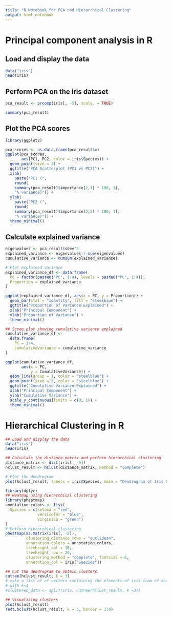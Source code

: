 ```yaml
---
title: "R Notebook for PCA nad Hierarchical Clustering"
output: html_notebook
---
```


# Principal component analysis in R

## Load and display the data
```r
data("iris")
head(iris)
```

## Perform PCA on the iris dataset
```r
pca_result <- prcomp(iris[, -5], scale. = TRUE)

summary(pca_result)
```

## Plot the PCA scores
```r
library(ggplot2)

pca_scores <- as.data.frame(pca_result$x)
ggplot(pca_scores, 
       aes(PC1, PC2, color = iris$Species)) +
  geom_point(size = 3) +
  ggtitle("PCA Scatterplot (PC1 vs PC2)") +
  xlab(
    paste("PC1 (", 
    round(
    summary(pca_result)$importance[2,1] * 100, 1),
    "% variance)")) +
  ylab(
    paste("PC2 (",
    round(
    summary(pca_result)$importance[2,2] * 100, 1),
    "% variance)")) +
  theme_minimal()
```

## Calculate explained variance
```r

eigenvalues <- pca_result$sdev^2
explained_variance <- eigenvalues / sum(eigenvalues)
cumulative_variance <- cumsum(explained_variance)

# Plot explained variance
explained_variance_df <- data.frame(
  PC = factor(paste0("PC", 1:4), levels = paste0("PC", 1:4)),
  Proportion = explained_variance
)

ggplot(explained_variance_df, aes(x = PC, y = Proportion)) +
  geom_bar(stat = "identity", fill = "steelblue") +
  ggtitle("Proportion of Variance Explained") +
  xlab("Principal Component") +
  ylab("Proportion of Variance") +
  theme_minimal()
```


```r
## Scree plot showing cumulative variance explained
cumulative_variance_df <-
  data.frame(
    PC = 1:4,
    CumulativeVariance = cumulative_variance
)

ggplot(cumulative_variance_df, 
       aes(x = PC,
           y = CumulativeVariance)) +
  geom_line(group = 1, color = "steelblue") +
  geom_point(size = 3, color = "steelblue") +
  ggtitle("Cumulative Variance Explained") +
  xlab("Principal Component") +
  ylab("Cumulative Variance") +
  scale_y_continuous(limits = c(0, 1)) +
  theme_minimal()
```

# Hierarchical Clustering in R


```r
## Load and display the data
data("iris")
head(iris)
```


```r
## Calculate the distance matrix and perform hierarchical clustering
distance_matrix <- dist(iris[, -5])
hclust_result <- hclust(distance_matrix, method = "complete")

# Plot the dendrogram
plot(hclust_result, labels = iris$Species, main = "Dendrogram of Iris Dataset")
```

```r
library(dplyr)
## Heatmap using hierarchical clustering
library(pheatmap)
annotation_colors <- list(
  Species = c(setosa = "red",
              versicolor = "blue",
              virginica = "green")
)
# Perform hierarchical clustering
pheatmap(as.matrix(iris[, -5]),
         clustering_distance_rows = "euclidean",
         annotation_colors = annotation_colors,
         treeheight_col = 10,
         treeheight_row = 20,
         clustering_method = "complete", fontsize = 6,
         annotation_col = iris["Species"]) 
```

```r
## Cut the dendrogram to obtain clusters
cutree(hclust_result, k = 3)
# make a list of of vectors containing the elements of iris from of each cluster using cutree
# with k=3
#clustered_data <- split(iris, cutree(hclust_result, k =3))
```

```r
## Visualizing clusters
plot(hclust_result)
rect.hclust(hclust_result, k = 5, border = 1:4)



```

